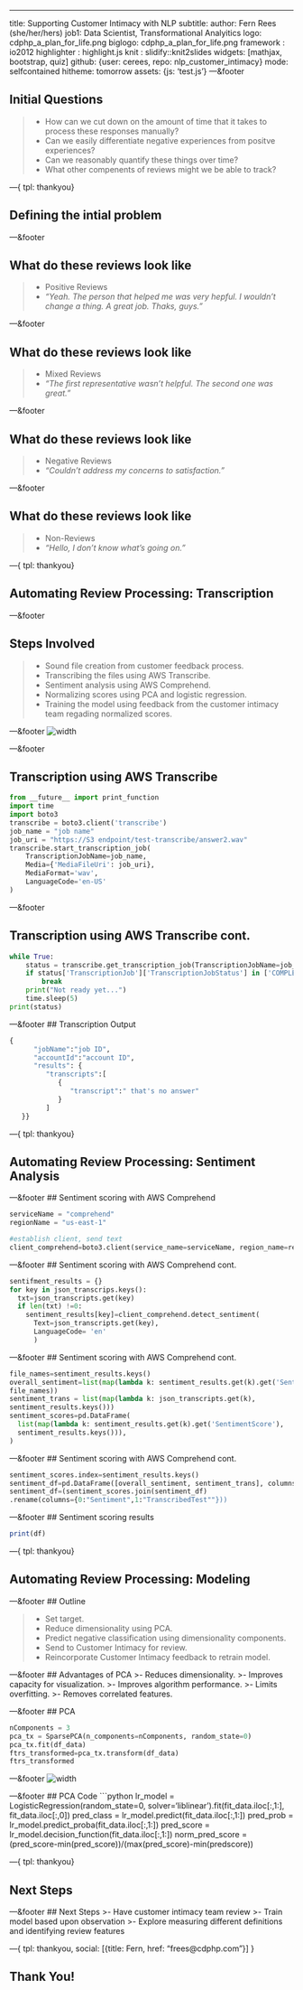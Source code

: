 ---
title: Supporting Customer Intimacy with NLP
subtitle: 
author: Fern Rees (she/her/hers)
job1: Data Scientist, Transformational Analyitics
logo: cdphp_a_plan_for_life.png
biglogo: cdphp_a_plan_for_life.png
framework : io2012
highlighter : highlight.js
knit : slidify::knit2slides
widgets: [mathjax, bootstrap, quiz]
github: {user: cerees, repo: nlp_customer_intimacy}
mode: selfcontained
hitheme: tomorrow
assets: {js: 'test.js'}
---&footer

<!-- Limit image width and height -->
<style type='text/css'>
img {
    max-height: 560px;
    max-width: 1080px;
}
</style>

<!-- Center image on slide -->
<script src="http://ajax.aspnetcdn.com/ajax/jQuery/jquery-1.7.min.js"></script>
<script type='text/javascript'>
$(function() {
    $("p:has(img)").addClass('centered');
});
</script>

## Initial Questions

>- How can we cut down on the amount of time that it takes to process these responses manually?
>- Can we easily differentiate negative experiences from positve experiences?
>- Can we reasonably quantify these things over time?
>- What other compenents of reviews might we be able to track?

---{
tpl: thankyou}

## Defining the intial problem

---&footer

## What do these reviews look like

>- Positive Reviews
  + *"Yeah.  The person that helped me was very hepful.  I wouldn't change a thing.  A great job.  Thaks, guys."*

---&footer

## What do these reviews look like

>- Mixed Reviews
  + *"The first representative wasn't helpful. The second one was great."*

---&footer

## What do these reviews look like

>- Negative Reviews
  + *"Couldn't address my concerns to satisfaction."*

---&footer

## What do these reviews look like

>- Non-Reviews
  + *"Hello, I don't know what's going on."*

---{
tpl: thankyou}

## Automating Review Processing: Transcription

---&footer

## Steps Involved

>- Sound file creation from customer feedback process.
>- Transcribing the files using AWS Transcribe.
>- Sentiment analysis using AWS Comprehend.
>- Normalizing scores using PCA and logistic regression.
>- Training the model using feedback from the customer intimacy team regading normalized scores.

---&footer
![width](assets/img/flow_chart.jpg)

---&footer

## Transcription using AWS Transcribe
```python
from __future__ import print_function
import time
import boto3
transcribe = boto3.client('transcribe')
job_name = "job name"
job_uri = "https://S3 endpoint/test-transcribe/answer2.wav"
transcribe.start_transcription_job(
    TranscriptionJobName=job_name,
    Media={'MediaFileUri': job_uri},
    MediaFormat='wav',
    LanguageCode='en-US'
)
```

---&footer

## Transcription using AWS Transcribe cont.
```python
while True:
    status = transcribe.get_transcription_job(TranscriptionJobName=job_name)
    if status['TranscriptionJob']['TranscriptionJobStatus'] in ['COMPLETED', 'FAILED']:
        break
    print("Not ready yet...")
    time.sleep(5)
print(status)
```

---&footer
## Transcription Output

```python
{
      "jobName":"job ID",
      "accountId":"account ID",
      "results": {
         "transcripts":[
            {
               "transcript":" that's no answer"
            }
         ]
   }}
```

---{
tpl: thankyou}

## Automating Review Processing: Sentiment Analysis

---&footer
## Sentiment scoring with AWS Comprehend

```python
serviceName = "comprehend"
regionName = "us-east-1"

#establish client, send text
client_comprehend=boto3.client(service_name=serviceName, region_name=regionName)

```

---&footer
## Sentiment scoring with AWS Comprehend cont.

```python
sentifment_results = {}
for key in json_transcrips.keys():
  txt=json_transcripts.get(key)
  if len(txt) !=0:
    sentiment_results[key]=client_comprehend.detect_sentiment(
      Text=json_transcripts.get(key),
      LanguageCode= 'en'
      )
```

---&footer
## Sentiment scoring with AWS Comprehend cont.

```python
file_names=sentiment_results.keys()
overall_sentiment=list(map(lambda k: sentiment_results.get(k).get('Sentment'), 
file_names))
sentiment_trans = list(map(lambda k: json_transcripts.get(k), 
sentiment_results.keys()))
sentiment_scores=pd.DataFrame(
  list(map(lambda k: sentiment_results.get(k).get('SentimentScore'), 
  sentiment_results.keys())),
)
```

---&footer
## Sentiment scoring with AWS Comprehend cont.

```python
sentiment_scores.index=sentiment_results.keys()
sentiment_df=pd.DataFrame([overall_sentiment, sentiment_trans], columns=file_namess).T
sentiment_df=(sentiment_scores.join(sentiment_df)
.rename(columns={0:"Sentiment",1:"TranscribedTest""}))
```

---&footer
## Sentiment scoring results

```r
print(df)

```

---{
tpl: thankyou}

## Automating Review Processing: Modeling

---&footer
## Outline

>- Set target.
>- Reduce dimensionality using PCA.
>- Predict negative classification using dimensionality components.
>- Send to Customer Intimacy for review.
>- Reincorporate Customer Intimacy feedback to retrain model. 

---&footer
## Advantages of PCA
>- Reduces dimensionality.
>- Improves capacity for visualization.
>- Improves algorithm performance.
>- Limits overfitting.
>- Removes correlated features.

---&footer
## PCA

```python
nComponents = 3
pca_tx = SparsePCA(n_components=nComponents, random_state=0)
pca_tx.fit(df_data)
ftrs_transformed=pca_tx.transform(df_data)
ftrs_transformed
```

---&footer
![width](assets/img/flow_chart.jpg)

---&footer
## PCA Code
```python
lr_model = LogisticRegression(random_state=0, solver='liblinear').fit(fit_data.iloc[:,1:], fit_data.iloc[:,0])
pred_class = lr_model.predict(fit_data.iloc[:,1:])
pred_prob = lr_model.predict_proba(fit_data.iloc[:,1:])
pred_score = lr_model.decision_function(fit_data.iloc[:,1:])
norm_pred_score = (pred_score-min(pred_score))/(max(pred_score)-min(predscore))

---{
tpl: thankyou}

## Next Steps

---&footer
## Next Steps
>- Have customer intimacy team review
>- Train model based upon observation
>- Explore measuring different definitions and identifying review features

---{
tpl: thankyou,
social: [{title: Fern, href: "frees@cdphp.com"}]
}

## Thank You!

<style>
.title-slide {
  background-color: #28a266; /* #28a266; ; #CA9F9D*/
}

.title-slide hgroup > h1{
 font-family: 'Oswald', 'Helvetica', sanserif; 
}

.title-slide hgroup > h1, 
.title-slide hgroup > h2 {
  color: #FFFFFF ;  /* ; #EF5150*/
}

.title-slide hgroup > p {
    color: #FFD700; /* ; #EF5150*/
}

</style>

<style>
.logo {position: absolute;
  bottom: 20px;
  left: 70px;
  z-index: 10}
</style>

<style>
slide:not(.segue) h2{color: #28a266}
</style>

